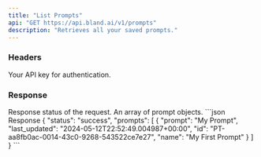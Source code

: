 ```yaml
---
title: "List Prompts"
api: "GET https://api.bland.ai/v1/prompts"
description: "Retrieves all your saved prompts."
---
```


### Headers

<ParamField header="authorization" type="string" required>
  Your API key for authentication.
</ParamField>

### Response

<ResponseField name="status" type="string">
    Response status of the request.
</ResponseField>

<ResponseField name="prompts" type="array">
    An array of prompt objects.
</ResponseField>

<ResponseExample>
```json Response
{
  "status": "success",
  "prompts": [
    {
      "prompt": "My Prompt",
      "last_updated": "2024-05-12T22:52:49.004987+00:00",
      "id": "PT-aa8fb0ac-0014-43c0-9268-543522ce7e27",
      "name": "My First Prompt"
    }
  ]
}
```
</ResponseExample>
